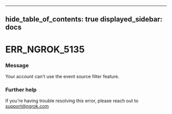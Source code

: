 

---
hide_table_of_contents: true
displayed_sidebar: docs
---


# ERR_NGROK_5135

### Message
Your account can't use the event source filter feature.

<ErrorDetails error="err_ngrok_5135" />



### Further help
If you're having trouble resolving this error, please reach out to [support@ngrok.com](mailto:support@ngrok.com?subject=Help%20with%20ERR_NGROK_5135)

